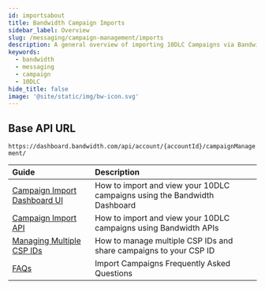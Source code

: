 ```yaml
---
id: importsabout
title: Bandwidth Campaign Imports
sidebar_label: Overview
slug: /messaging/campaign-management/imports
description: A general overview of importing 10DLC Campaigns via Bandwidths Campaign Imports
keywords:
  - bandwidth
  - messaging
  - campaign
  - 10DLC
hide_title: false
image: '@site/static/img/bw-icon.svg'
---
```


## Base API URL

`https://dashboard.bandwidth.com/api/account/{accountId}/campaignManagement/`

| Guide | Description |
|:------|:------------|
|[Campaign Import Dashboard UI](/docs/messaging/campaign-management/imports/imports-ui/) | How to import and view your 10DLC campaigns using the Bandwidth Dashboard |
|[Campaign Import API](/docs/messaging/campaign-management/imports/imports-api/) | How to import and view your 10DLC campaigns using Bandwidth APIs |
|[Managing Multiple CSP IDs](/docs/messaging/campaign-management/imports/manage-multiple-csp/) | How to manage multiple CSP IDs and share campaigns to your CSP ID |
|[FAQs](/docs/messaging/campaign-management/imports/faq/) | Import Campaigns Frequently Asked Questions |

